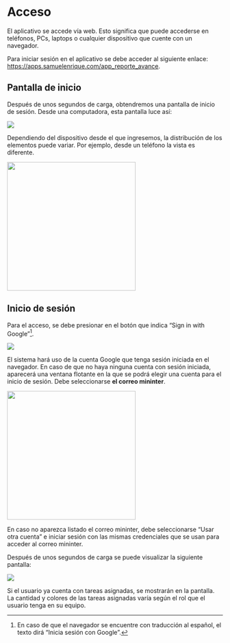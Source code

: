 # Acceso

El aplicativo se accede vía web. Esto significa que puede accederse en teléfonos, PCs, laptops o cualquier dispositivo que cuente con un navegador.

Para iniciar sesión en el aplicativo se debe acceder al siguiente enlace: <https://apps.samuelenrique.com/app_reporte_avance>.


## Pantalla de inicio

Después de unos segundos de carga, obtendremos una pantalla de inicio de sesión. Desde una computadora, esta pantalla luce así:

![](img/login/login.png)

Dependiendo del dispositivo desde el que ingresemos, la distribución de los elementos puede variar. Por ejemplo, desde un teléfono la vista es diferente.

![](img/login/login-movil.jpg){fig-align="center" width="300"}

## Inicio de sesión

Para el acceso, se debe presionar en el botón que indica "Sign in with Google"[^1].

![](img/login/sign-in-msg.png){fig-align="center"}

El sistema hará uso de la cuenta Google que tenga sesión iniciada en el navegador. En caso de que no haya ninguna cuenta con sesión iniciada, aparecerá una ventana flotante en la que se podrá elegir una cuenta para el inicio de sesión. Debe seleccionarse **el correo mininter**.

![](img/login/sign-in-popup.jpg){fig-align="center" width="300"}

En caso no aparezca listado el correo mininter, debe seleccionarse "Usar otra cuenta" e iniciar sesión con las mismas credenciales que se usan para acceder al correo mininter. 

Después de unos segundos de carga se puede visualizar la siguiente pantalla:

![](img/login/board-empty.png){fig-align="center"}

Si el usuario ya cuenta con tareas asignadas, se mostrarán en la pantalla. La cantidad y colores de las tareas asignadas varía según el rol que el usuario tenga en su equipo.


[^1]: En caso de que el navegador se encuentre con traducción al español, el texto dirá "Inicia sesión con Google".
